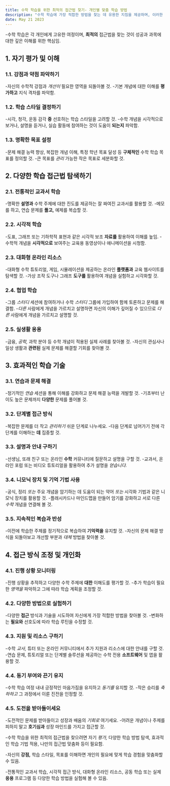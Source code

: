 ```yaml
---
title: 수학 학습을 위한 최적의 접근법 찾기- 개인별 맞춤 학습 방법
description: "수학 학습에 가장 적합한 방법을 찾는 데 유용한 지침을 제공하며, 이러한 방법을 개인의 필요와 선호도에 맞게 조정하는 데 중점을 둡니다."
date: May 21 2023
---
```


-수학 학습은 각 개인에게 고유한 여정이며, **최적의** 접근법을 찾는 것이 성공과 과목에 대한 깊은 이해를 위한 핵심임. 





## 1. 자기 평가 및 이해
### 1.1. 강점과 약점 파악하기

-자신의 수학적 강점과 _개선이_ 필요한 영역을 되돌아볼 것.
-기본 개념에 대한 이해를 **평가하고** 지식 격차를 파악함.
### 1.2. 학습 스타일 결정하기

-시각, 청각, 운동 감각 **중** 선호하는 학습 스타일을 고려할 것.
-수학 개념을 시각적으로 보거나, 설명을 듣거나, 실습 활동에 참여하는 것이 도움이 **되는지** 파악함.
### 1.3. 명확한 목표 설정

-문제 해결 능력 향상, 복잡한 개념 이해, 특정 학년 목표 달성 등 **구체적인** 수학 학습 목표를 정의할 것.
-큰 목표를 _관리_ 가능한 작은 목표로 세분화할 것.
## 2. 다양한 학습 접근법 탐색하기
### 2.1. 전통적인 교과서 학습

-명확한 **설명과** 수학 주제에 대한 진도를 제공하는 잘 짜여진 교과서를 활용할 것.
-메모를 하고, 연습 문제를 **풀고,** 예제를 복습할 것.
### 2.2. 시각적 학습

-도표, 그래프 또는 기하학적 표현과 같은 시각적 보조 **자료를** 활용하여 이해를 높임.
-수학적 개념을 **시각적으로** 보여주는 교육용 동영상이나 애니메이션을 시청함.
### 2.3. 대화형 온라인 리소스

-대화형 수학 튜토리얼, 게임, 시뮬레이션을 제공하는 온라인 **플랫폼과** 교육 웹사이트를 탐색할 것.
-가상 조작 도구나 그래프 **도구를** 활용하여 개념을 실험하고 시각화할 것.
### 2.4. 협업 학습

-그룹 _스터디_ 세션에 참여하거나 수학 _스터디_ 그룹에 가입하여 함께 토론하고 문제를 해결함.
-_다른_ 사람에게 개념을 가르치고 설명하면 자신의 이해가 깊어질 수 있으므로 _다른_ 사람에게 개념을 가르치고 설명할 것.
### 2.5. 실생활 응용

-금융, _공학,_ 과학 분야 등 수학 개념이 적용된 실제 사례를 찾아볼 것.
-자신의 관심사나 일상 생활과 **관련된** 실제 문제를 해결할 기회를 찾아볼 것.
## 3. 효과적인 학습 기술
### 3.1. 연습과 문제 해결

-정기적인 _연습_ 세션을 통해 이해를 강화하고 문제 해결 능력을 개발할 것.
-기초부터 난이도 높은 문제까지 **다양한** 문제를 풀어볼 것.
### 3.2. 단계별 접근 방식

-복잡한 문제를 더 작고 _관리하기_ 쉬운 단계로 나누세요.
-다음 단계로 넘어가기 전에 각 단계를 이해하는 **데** 집중할 것.
### 3.3. 설명과 안내 구하기

-선생님, 또래 친구 또는 온라인 **수학** 커뮤니티에 질문하고 설명을 구할 것.
-교과서, 온라인 포럼 또는 비디오 튜토리얼을 활용하여 추가 설명을 _얻습니다._
### 3.4. 니모닉 장치 및 기억 기법 사용

-공식, 정리 _또는_ 주요 개념을 암기하는 데 도움이 되는 약어 _또는_ 시각화 기법과 같은 니모닉 장치를 활용할 것.
-플래시카드나 마인드맵을 만들어 암기를 강화하고 서로 다른 _수학_ 개념을 연결해 볼 것.
### 3.5. 지속적인 복습과 반성

-이전에 학습한 주제를 정기적으로 복습하여 **기억력을** 유지할 것.
-자신의 문제 해결 방식을 되돌아보고 개선할 부분과 _대체_ 방법을 찾아볼 것.
## 4. 접근 방식 조정 및 개인화
### 4.1. 진행 상황 모니터링

-진행 상황을 추적하고 다양한 수학 주제에 **대한** 이해도를 평가할 것.
-추가 학습이 필요한 _영역을_ 파악하고 그에 따라 학습 계획을 조정할 것.
### 4.2. 다양한 방법으로 실험하기

-다양한 **접근** 방식과 기술을 시도하여 자신에게 가장 적합한 방법을 찾아볼 것.
-변화하는 **필요와** 선호도에 따라 학습 루틴을 수정할 것.
### 4.3. 지원 및 리소스 구하기

-수학 _교사,_ 튜터 또는 온라인 커뮤니티에서 추가 지원과 리소스에 대한 안내를 구할 것.
-연습 문제, 튜토리얼 또는 단계별 솔루션을 제공하는 수학 전용 **소프트웨어** 및 앱을 활용할 것.
### 4.4. 동기 부여와 끈기 유지

-수학 학습 여정 내내 긍정적인 마음가짐을 유지하고 _동기를_ 유지할 것.
-작은 승리를 _축하하고_ 그 과정에서 이룬 진전을 인정할 것.
### 4.5. 도전을 받아들이세요

-도전적인 문제를 받아들이고 성장과 배움의 _기회로_ 여기세요.
-어려운 개념이나 주제를 피하지 말고 **호기심과** 성장 마인드를 가지고 접근할 것.


-수학 학습을 위한 최적의 접근법을 찾으려면 자기 _평가,_ 다양한 학습 방법 탐색, 효과적인 학습 기법 적용, 나만의 접근법 맞춤화 등이 필요함. 



-자신의 **강점,** 학습 스타일, 목표를 이해하면 개인의 필요에 맞게 학습 경험을 맞춤화할 수 있음. 



-전통적인 교과서 학습, 시각적 접근 방식, 대화형 온라인 리소스, 공동 학습 또는 실제 **응용** 프로그램 등 다양한 학습 방법을 실험해 볼 수 있음.